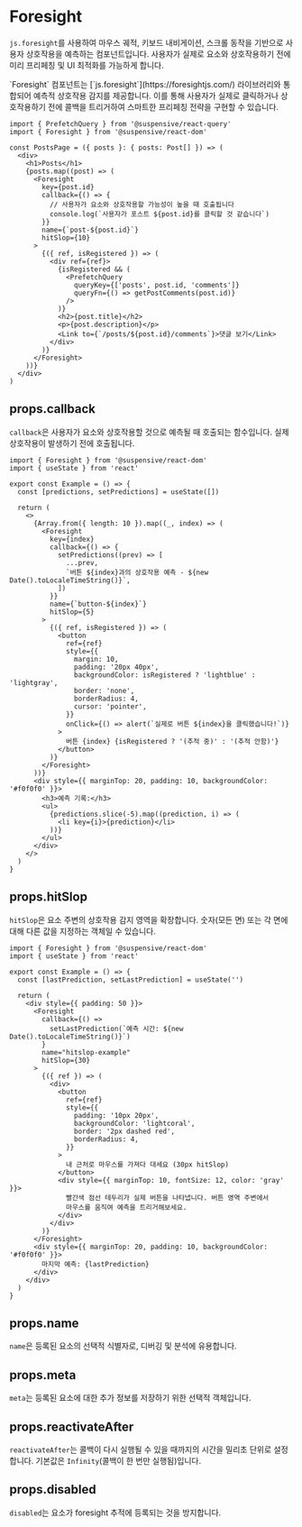 
# Foresight

`js.foresight`를 사용하여 마우스 궤적, 키보드 내비게이션, 스크롤 동작을 기반으로 사용자 상호작용을 예측하는 컴포넌트입니다. 사용자가 실제로 요소와 상호작용하기 전에 미리 프리페칭 및 UI 최적화를 가능하게 합니다.

<Callout type="info">
  `Foresight` 컴포넌트는 [`js.foresight`](https://foresightjs.com/) 라이브러리와
  통합되어 예측적 상호작용 감지를 제공합니다. 이를 통해 사용자가 실제로
  클릭하거나 상호작용하기 전에 콜백을 트리거하여 스마트한 프리페칭 전략을 구현할
  수 있습니다.
</Callout>

```tsx
import { PrefetchQuery } from '@suspensive/react-query'
import { Foresight } from '@suspensive/react-dom'

const PostsPage = ({ posts }: { posts: Post[] }) => (
  <div>
    <h1>Posts</h1>
    {posts.map((post) => (
      <Foresight
        key={post.id}
        callback={() => {
          // 사용자가 요소와 상호작용할 가능성이 높을 때 호출됩니다
          console.log(`사용자가 포스트 ${post.id}를 클릭할 것 같습니다`)
        }}
        name={`post-${post.id}`}
        hitSlop={10}
      >
        {({ ref, isRegistered }) => (
          <div ref={ref}>
            {isRegistered && (
              <PrefetchQuery
                queryKey={['posts', post.id, 'comments']}
                queryFn={() => getPostComments(post.id)}
              />
            )}
            <h2>{post.title}</h2>
            <p>{post.description}</p>
            <Link to={`/posts/${post.id}/comments`}>댓글 보기</Link>
          </div>
        )}
      </Foresight>
    ))}
  </div>
)
```

## props.callback

`callback`은 사용자가 요소와 상호작용할 것으로 예측될 때 호출되는 함수입니다. 실제 상호작용이 발생하기 전에 호출됩니다.

<Sandpack>

```tsx Example.tsx active
import { Foresight } from '@suspensive/react-dom'
import { useState } from 'react'

export const Example = () => {
  const [predictions, setPredictions] = useState([])

  return (
    <>
      {Array.from({ length: 10 }).map((_, index) => (
        <Foresight
          key={index}
          callback={() => {
            setPredictions((prev) => [
              ...prev,
              `버튼 ${index}과의 상호작용 예측 - ${new Date().toLocaleTimeString()}`,
            ])
          }}
          name={`button-${index}`}
          hitSlop={5}
        >
          {({ ref, isRegistered }) => (
            <button
              ref={ref}
              style={{
                margin: 10,
                padding: '20px 40px',
                backgroundColor: isRegistered ? 'lightblue' : 'lightgray',
                border: 'none',
                borderRadius: 4,
                cursor: 'pointer',
              }}
              onClick={() => alert(`실제로 버튼 ${index}을 클릭했습니다!`)}
            >
              버튼 {index} {isRegistered ? '(추적 중)' : '(추적 안함)'}
            </button>
          )}
        </Foresight>
      ))}
      <div style={{ marginTop: 20, padding: 10, backgroundColor: '#f0f0f0' }}>
        <h3>예측 기록:</h3>
        <ul>
          {predictions.slice(-5).map((prediction, i) => (
            <li key={i}>{prediction}</li>
          ))}
        </ul>
      </div>
    </>
  )
}
```

</Sandpack>

## props.hitSlop

`hitSlop`은 요소 주변의 상호작용 감지 영역을 확장합니다. 숫자(모든 면) 또는 각 면에 대해 다른 값을 지정하는 객체일 수 있습니다.

<Sandpack>

```tsx Example.tsx active
import { Foresight } from '@suspensive/react-dom'
import { useState } from 'react'

export const Example = () => {
  const [lastPrediction, setLastPrediction] = useState('')

  return (
    <div style={{ padding: 50 }}>
      <Foresight
        callback={() =>
          setLastPrediction(`예측 시간: ${new Date().toLocaleTimeString()}`)
        }
        name="hitslop-example"
        hitSlop={30}
      >
        {({ ref }) => (
          <div>
            <button
              ref={ref}
              style={{
                padding: '10px 20px',
                backgroundColor: 'lightcoral',
                border: '2px dashed red',
                borderRadius: 4,
              }}
            >
              내 근처로 마우스를 가져다 대세요 (30px hitSlop)
            </button>
            <div style={{ marginTop: 10, fontSize: 12, color: 'gray' }}>
              빨간색 점선 테두리가 실제 버튼을 나타냅니다. 버튼 영역 주변에서
              마우스를 움직여 예측을 트리거해보세요.
            </div>
          </div>
        )}
      </Foresight>
      <div style={{ marginTop: 20, padding: 10, backgroundColor: '#f0f0f0' }}>
        마지막 예측: {lastPrediction}
      </div>
    </div>
  )
}
```

</Sandpack>

## props.name

`name`은 등록된 요소의 선택적 식별자로, 디버깅 및 분석에 유용합니다.

## props.meta

`meta`는 등록된 요소에 대한 추가 정보를 저장하기 위한 선택적 객체입니다.

## props.reactivateAfter

`reactivateAfter`는 콜백이 다시 실행될 수 있을 때까지의 시간을 밀리초 단위로 설정합니다. 기본값은 `Infinity`(콜백이 한 번만 실행됨)입니다.

## props.disabled

`disabled`는 요소가 foresight 추적에 등록되는 것을 방지합니다.
